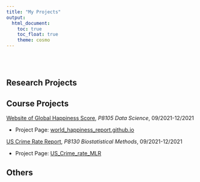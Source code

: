 ```yaml
---
title: "My Projects"
output: 
  html_document:
    toc: true
    toc_float: true
    theme: cosmo
---
```


<br>
<br>

## Research Projects


## Course Projects

[Website of Global Happiness Score](https://yirugong.github.io/world_happiness_report.github.io/index.html), *P8105 Data Science*, 09/2021-12/2021

* Project Page: [
world_happiness_report.github.io](https://github.com/YiruGONG/world_happiness_report.github.io)



[US Crime Rate Report](./projects/CR_Report.pdf), *P8130 Biostatistical Methods*, 09/2021-12/2021

* Project Page: [US_Crime_rate_MLR](https://github.com/YiruGONG/US_Crime_rate_MLR)

## Others

